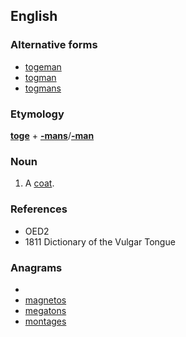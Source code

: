 ==English==

===Alternative forms===
* [[togeman]]
* [[togman]]
* [[togmans]]

===Etymology===
'''[[toge]]''' + '''[[-mans]]'''/'''[[-man]]'''

===Noun===
{{en-noun|pl=togemans}}

# {{cant}} A [[coat]].

===References===
* OED2
* 1811 Dictionary of the Vulgar Tongue

===Anagrams===
* {{alphagram|aegmnost}}
* [[magnetos#English|magnetos]]
* [[megatons#English|megatons]]
* [[montages#English|montages]]